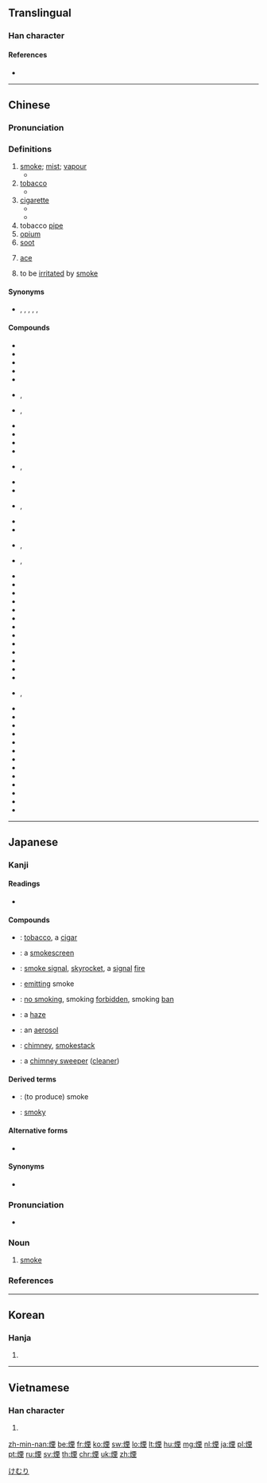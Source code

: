 {{also|烟}}
==Translingual==

===Han character===
{{Han char|rn=86|rad=火|as=09|sn=13|four=91814|canj=FMWG|ids=⿰火垔}}

====References====
* {{Han ref|kx=0677.070|dkj=19203|dj=1088.020|hdz=32215.090|uh=7159|ud=29017|bh=B7CF|bd=47055}}

----

==Chinese==
{{zh-forms|s=烟}}

===Pronunciation===
{{zh-pron
|m=yān
|c=jin1
|h=pfs=yên
|md=iĕng
|mn=ian
|w=3hhi
|mc=y
|oc=y
|cat=n,v
}}

===Definitions===
{{zh-hanzi}}{{zh-mw|m:根|m:縷}}

# [[smoke]]; [[mist]]; [[vapour]]
#* {{zh-x|煙囪 裡 噴出 一 團 黑 煙.|The chimney blew out a cloud of black smoke.}}
# [[tobacco]]
#* {{zh-x|這 是 一 種 味淡 的 煙。|This is a mild tobacco.}}
# [[cigarette]]
#* {{zh-x|把 煙 滅 了。|Put out that '''cigarette'''.}}
#* {{zh-x|他 給 我 卷 了 一 支 煙。|He rolled a cigarette for me.}}
# tobacco [[pipe]]
# [[opium]]
# [[soot]]
# {{lb|zh|Cantonese|slang|informal|card games}} [[ace]]
# to be [[irritated]] by [[smoke]]
#: {{zh-l|煙燻}}

====Synonyms====
* {{sense|tobacco}} {{zh-l|香煙}}, {{zh-l|紙煙}}, {{zh-l|捲煙}}, {{zh-l|捲煙兒}}, {{zh-l|煙卷}}, {{zh-l|煙卷兒}}

====Compounds====
{{rel-top}}
* {{zh-l|煙波}}
* {{zh-l|菸草}}
* {{zh-l|煙塵}}
* {{zh-l|煙囪}}
* {{zh-l|煙袋}}
* {{zh-l|煙袋桿}}, {{zh-l|煙袋桿兒}}
* {{zh-l|煙袋鍋}}, {{zh-l|煙袋鍋兒}}
* {{zh-l|煙袋嘴兒}}
* {{zh-l|煙蒂}}
* {{zh-l|煙斗}}
* {{zh-l|煙斗絲}}
* {{zh-l|煙缸}}, {{zh-l|煙缸兒}}
* {{zh-l|菸鬼}}
* {{zh-l|煙海}}
* {{zh-l|煙盒}}, {{zh-l|煙盒兒}}
* {{zh-l|煙花}}
* {{zh-l|菸灰}}
* {{zh-l|菸灰碟}}, {{zh-l|菸灰碟兒}}
* {{zh-l|菸灰缸}}, {{zh-l|菸灰缸兒}}
* {{zh-l|煙火}}
* {{zh-l|煙鹼}}
* {{zh-l|菸酒不分家}}
* {{zh-l|煙具}}
* {{zh-l|菸捲兒}}
* {{zh-l|煙煤}}
* {{zh-l|煙幕}}
* {{zh-l|煙幕彈}}
* {{zh-l|煙農}}
* {{zh-l|煙屁股}}
* {{zh-l|菸槍}}
* {{zh-l|煙絲}}
* {{zh-l|煙筒}}
* {{zh-l|菸頭}}, {{zh-l|菸頭兒}}
* {{zh-l|煙土}}
* {{zh-l|煙霧}}
* {{zh-l|煙霞}}
* {{zh-l|煙消雲散}}
* {{zh-l|煙燻火燎}}
* {{zh-l|煙焰}}
* {{zh-l|煙葉}}
* {{zh-l|菸癮}}
* {{zh-l|煙雨}}
* {{zh-l|煙雲}}
* {{zh-l|煙柱}}
* {{zh-l|煙嘴兒}}
* {{zh-l|煙子}}
{{rel-bottom}}

{{zh-cat|Intermediate}}

----

==Japanese==

===Kanji===
{{ja-kanji|grade=c|rs=火09}}

====Readings====
* {{ja-readings|on=[[えん]] ([[en]])|kun=[[けむり]] ([[kemuri]]), [[けむる]] ([[kemuru]]), [[けむい]] ([[kemui]])}}

====Compounds====
* {{ja-r|煙草|たばこ}}: [[tobacco]], a [[cigar]]
* {{ja-r|煙幕|えんまく}}: a [[smokescreen]]
* {{ja-r|狼煙|のろし}}: [[smoke signal]], [[skyrocket]], a [[signal]] [[fire]]
* {{ja-r|発煙|はつえん}}: [[emit]]ting smoke
* {{ja-r|禁煙|きんえん}}: [[no smoking]], smoking [[forbidden]], smoking [[ban]]
* {{ja-r|煙霧|えんむ}}: a [[haze]]
* {{ja-r|煙霧質|えんむしつ}}: an [[aerosol]]
* {{ja-r|煙突|えんとつ}}: [[chimney]], [[smokestack]]
* {{ja-r|煙突掃除夫|えんとつ そうじふ}}: a [[chimney sweep]]er ([[cleaner]])

====Derived terms====
* {{ja-r|煙る|けむる}}: (to produce) smoke
* {{ja-r|煙い|けむい}}: [[smoky]]

====Alternative forms====
* {{l|ja|烟}}

====Synonyms====
* {{ja-r|烽|のろし}}

===Pronunciation===
* {{ja-pron|けむり|y=k|acc=0|acc_ref=NHK}}

===Noun===
{{ja-noun|count=|けむり}}

# [[smoke]]

===References===
<references/>

[[Category:1000 Japanese basic words|けむり]]

----

==Korean==

===Hanja===
{{ko-hanja|hangeul=[[연]], [[인]]|eumhun=}}

# {{defn|lang=ko|sort=火09}}

----

==Vietnamese==

===Han character===
{{vi-hantu|[[yên]], [[bửu]]|rs=火09}}

# {{defn|vi}}

[[zh-min-nan:煙]]
[[be:煙]]
[[fr:煙]]
[[ko:煙]]
[[sw:煙]]
[[lo:煙]]
[[lt:煙]]
[[hu:煙]]
[[mg:煙]]
[[nl:煙]]
[[ja:煙]]
[[pl:煙]]
[[pt:煙]]
[[ru:煙]]
[[sv:煙]]
[[th:煙]]
[[chr:煙]]
[[uk:煙]]
[[zh:煙]]